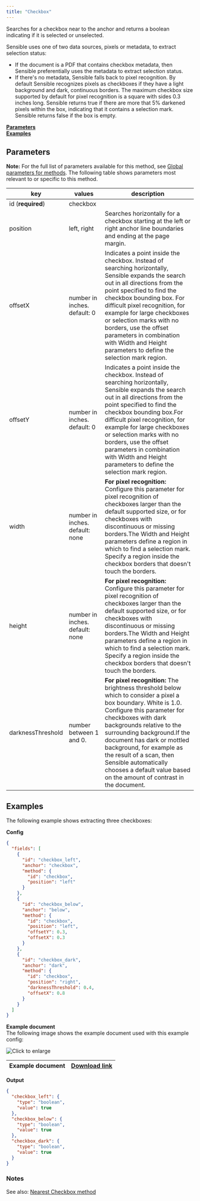 ```yaml
---
title: "Checkbox"
---
```


Searches for a checkbox near to the anchor and returns a boolean indicating if it is selected or unselected. 

Sensible uses one of two data sources, pixels or metadata, to extract selection status:

* If the document is a PDF that contains checkbox metadata, then Sensible preferentially uses the metadata to extract selection status.
* If there's no metadata, Sensible falls back to pixel recognition. By default Sensible recognizes pixels as checkboxes if they have a light background and dark, continuous borders. The maximum checkbox size supported by default for pixel recognition is a square with sides 0.3 inches long. Sensible returns true if there are more that 5% darkened pixels within the box, indicating that it contains a selection mark. Sensible returns false if the box is empty.

[**Parameters**](https://sensible-87.mintlify.app/senseml-reference/methods/checkbox#parameters)  
[**Examples**](https://sensible-87.mintlify.app/senseml-reference/methods/checkbox#examples)

## Parameters

**Note:** For the full list of parameters available for this method, see [Global parameters for methods](https://sensible-87.mintlify.app/senseml-reference/field-query-object/method-object#global-parameters-for-methods). The following table shows parameters most relevant to or specific to this method.

| key               | values                          | description                                                                                                                                                                                                                                                                                                                                                                                                       |
| ----------------- | ------------------------------- | ----------------------------------------------------------------------------------------------------------------------------------------------------------------------------------------------------------------------------------------------------------------------------------------------------------------------------------------------------------------------------------------------------------------- |
| id (**required**) | checkbox                        |                                                                                                                                                                                                                                                                                                                                                                                                                   |
| position          | left, right                     | Searches horizontally for a checkbox starting at the left or right anchor line boundaries and ending at the page margin.                                                                                                                                                                                                                                                                                          |
| offsetX           | number in inches. default: 0    | Indicates a point inside the checkbox. Instead of searching horizontally, Sensible expands the search out in all directions from the point specified to find the checkbox bounding box. For difficult pixel recognition, for example for large checkboxes or selection marks with no borders, use the offset parameters in combination with Width and Height parameters to define the selection mark region.      |
| offsetY           | number in inches. default: 0    | Indicates a point inside the checkbox. Instead of searching horizontally, Sensible expands the search out in all directions from the point specified to find the checkbox bounding box.For difficult pixel recognition, for example for large checkboxes or selection marks with no borders, use the offset parameters in combination with Width and Height parameters to define the selection mark region.       |
| width             | number in inches. default: none | **For pixel recognition:** Configure this parameter for pixel recognition of checkboxes larger than the default supported size, or for checkboxes with discontinuous or missing borders.The Width and Height parameters define a region in which to find a selection mark. Specify a region inside the checkbox borders that doesn't touch the borders.                                                           |
| height            | number in inches. default: none | **For pixel recognition:** Configure this parameter for pixel recognition of checkboxes larger than the default supported size, or for checkboxes with discontinuous or missing borders.The Width and Height parameters define a region in which to find a selection mark. Specify a region inside the checkbox borders that doesn't touch the borders.                                                           |
| darknessThreshold | number between 1 and 0.         | **For pixel recognition:** The brightness threshold below which to consider a pixel a box boundary. White is 1.0\. Configure this parameter for checkboxes with dark backgrounds relative to the surrounding background.If the document has dark or mottled background, for example as the result of a scan, then Sensible automatically chooses a default value based on the amount of contrast in the document. |

## Examples

The following example shows extracting three checkboxes:

**Config**

```JSON JSON 
{
  "fields": [
    {
      "id": "checkbox_left",
      "anchor": "checkbox",
      "method": {
        "id": "checkbox",
        "position": "left"
      }
    },
    {
      "id": "checkbox_below",
      "anchor": "below",
      "method": {
        "id": "checkbox",
        "position": "left",
        "offsetY": 0.3,
        "offsetX": 0.3
      }
    },
    {
      "id": "checkbox_dark",
      "anchor": "dark",
      "method": {
        "id": "checkbox",
        "position": "right",
        "darknessThreshold": 0.4,
        "offsetX": 0.8
      }
    }
  ]
}
```
**Example document**  
The following image shows the example document used with this example config:

![Click to enlarge](/images/checkbox.png)

| Example document | [Download link](https://raw.githubusercontent.com/sensible-hq/sensible-docs/main/readme-sync/assets/v0/pdfs/checkbox.pdf) |
| ---------------- | ------------------------------------------------------------------------------------------------------------------------- |

**Output**

```JSON JSON 
{
  "checkbox_left": {
    "type": "boolean",
    "value": true
  },
  "checkbox_below": {
    "type": "boolean",
    "value": true
  },
  "checkbox_dark": {
    "type": "boolean",
    "value": true
  }
}
```
### Notes

See also: [Nearest Checkbox method](https://sensible-87.mintlify.app/senseml-reference/methods/nearest-checkbox)